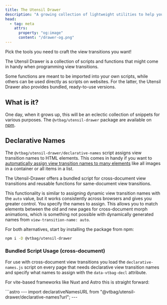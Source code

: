 ```yaml
---
title: The Utensil Drawer
description: "A growing collection of lightweight utilities to help you craft polished view transitions."
head:
  - tag: meta
    attrs:
      property: "og:image"
      content: "/drawer-og.png"
---
```



<Logo alt="The Utensil Drawer" image={drawer}>
Pick the tools you need to craft the view transitions you want!

The Utensil Drawer is a collection of scripts and functions that might come in handy when programming view transitions.

Some functions are meant to be imported into your own scripts, while others can be used directly as scripts on websites. For the latter, the Utensil Drawer also provides bundled, ready-to-use versions.

</Logo>

## What is it?

One day, when it grows up, this will be an eclectic collection of snippets for various purposes. The `@vtbag/utensil-drawer` package are available on [npm](https://www.npmjs.com/package/@vtbag/utensil-drawer).

<UtensilGrid>
  <Utensil
    title="Declarative Names"
    description="Automatically assigns dynamic view transition names to HTML elements using CSS selectors."
    href="#declarative-names"
  />
  <Utensil
    title="Escaped Custom Identifiers"
    description="Escape view transition names to unlock characters beyond basic ASCII letters and digits."
    href="#escapeviewtransitionname"
  />
  <Utensil
    title="Set Morphing Vector"
    stable={false}
    description="Brand new and experimental: provides the parameters of the morph animations as pseudo properties to your CSS rules"
    href="#morphing-vector"
  />
  <Utensil
    title="Interim Type Declarations"
    stable={false}
    description="A temporary solution until Definitely Typed is ready and Level 2 definitions become available."
    href="#type-declarations"
  />
  <Utensil
    title="Hardened Start"
    stable={false}
    description="Wrapper with a non-animating fallback for browsers without native support. Respects the reduced motion preference and supports optional, automatic chaining of view transitions."
    href="#maystartviewtransition"
  />
</UtensilGrid>

## Declarative Names

The `@vtbag/utensil-drawer/declarative-names` script assigns view transition names to HTML elements. This comes in handy if you want to [automatically assign view transition names to many elements](/tips/auto-names/) like all images in a container or all items in a list.

The Utensil-Drawer offers a bundled script for cross-document view transitions and reusable functions for same-document view transitions.

This functionality is similar to assigning dynamic view transition names with the `auto` value, but it works consistently across browsers and gives you greater control. You specify the names to assign. This allows you to match elements between the old and new pages for cross-document morph animations, which is something not possible with dynamically generated names from `view-transition-name: auto`.

For both alternatives, start by installing the package from npm:

```sh
npm i -D @vtbag/utensil-drawer
```

### Bundled Script Usage (cross-document)

For use with cross-document view transitions you load the `declarative-names.js` script on every page that needs declarative view transition names and specify what names to assign with the `data-vtbag-decl` attribute.

For vite-based frameworks like Nuxt and Astro this is straight forward:

<Tabs>
<TabItem label="Astro">
```astro
---
import declarativeNamesURL from "@vtbag/utensil-drawer/declarative-names?url";
---
<head>
  <script is:inline src={declarativeNamesURL} data-vtbag-decl='...' />
</head>  
```
</TabItem>

<TabItem label="Nuxt">

```vue
<script setup>
import { useHead } from "#imports";
import declarativeNamesUrl from "@vtbag/utensil-drawer/declarative-names?url";

useHead({
  script: [{ src: declarativeNamesUrl, attrs: { "data-vtbag-decl": "..." } }],
});
</script>
```

</TabItem>
<TabItem label="plain HTML">
After installing the package from npm, copy it to a place where it can be served to the browser.
```sh
cp node_modules/@vtbag/utensil-drawer/lib/bundled/declarative-names.js public/declarative-name.js
```

```html
<head>
  <script src="/declarative-names.js" data-vtbag-decl="..."></script>
</head>
```

Don't forget to update the copy once you update the npm package!

</TabItem>
</Tabs>

<style>{`.tablist-wrapper a {text-decoration: none}`}</style>

To ensure that the code is executed before the `pagereveal` event, the script must be placed inside the `<head>` element of your page as a classical inline script. Do _not_ add `type="module"` or the `defer` or `async` attributes as this would delay the script too much.

### Import Reusable Functions (same-document)

The reusable functions can be imported from `@vtbag/utensil-drawer/set-view-transition-names`.

```ts
import { setSelectedViewTransitionNames } from "@vtbag/utensil-drawer/set-view-transition-names";

setSelectedViewTransitionNames("h2", "headers-");
```

For details see the comments in the [code](http://github.com/vtbag/utensil-drawer/blob/main/src/set-view-transition-names.ts)

### Examples

This site uses the `declarative-names` script for cross-document navigation to make `h2` and `h3` headings standout when navigating through the pages. It also randomizes the entries of the table of contents visible in the right part of the screen in the desktop view. Here is the configuration used for this:

```apl
data-vtbag-decl="h2, h3 = vtbag-h-; starlight-toc span = vtbag-toc~"
```

This assigns `vtbag-h-0, ...` to the h2 and h3 headers of every page. This makes headings appear to lift off the page during navigation and smoothly slide into place on the next page.

The second declaration assigns `vtbag-toc-0, ...` in a random fashion to the entries of the page navigation bar: During navigation, the entries swirl into place, seamlessly adjusting to the new structure.

### Configuration

You instruct the script with a `data-vtbag-decl` attribute on a script element. Typically on the very script element that loads the `declarative-names` code, but any other script element found in the DOM when the script executes will do. You can use this to your advantage to compose the declarations from multiple sources, but make sure that those elements a positioned before the `declarative-names` script.

The structure for the declaration is as shown in the syntax diagram:

{/* https://www.bottlecaps.de/rr/ui 
x ::=  (css-selector ':in-viewport'? (("=" | "~=") prefix)?) (';' css-selector ':in-viewport'? (("=" | "~=") prefix)? )* */}

<div style="width:fit-content; margin-inline: auto">
 <svg xmlns="http://www.w3.org/2000/svg" width="575" height="157">
   <defs>
      <style type="text/css">{`
    @namespace "http://www.w3.org/2000/svg";
    .line                 {fill: none; stroke: #332900; stroke-width: 1;}
    .bold-line            {stroke: #141000; shape-rendering: crispEdges; stroke-width: 2;}
    .thin-line            {stroke: #1F1800; shape-rendering: crispEdges}
    .filled               {fill: #332900; stroke: none;}
    text.terminal         {font-family: Verdana, Sans-serif;
                            font-size: 12px;
                            fill: #141000;
                            font-weight: bold;
                          }
    text.nonterminal      {font-family: Verdana, Sans-serif;
                            font-size: 12px;
                            fill: #1A1400;
                            font-weight: normal;
                          }
    text.regexp           {font-family: Verdana, Sans-serif;
                            font-size: 12px;
                            fill: #1F1800;
                            font-weight: normal;
                          }
    rect, circle, polygon {fill: #332900; stroke: #332900;}
    rect.terminal         {fill: #FFDB4D; stroke: #332900; stroke-width: 1;}
    rect.nonterminal      {fill: #FFEC9E; stroke: #332900; stroke-width: 1;}
    rect.text             {fill: none; stroke: none;}
    polygon.regexp        {fill: #FFF4C7; stroke: #332900; stroke-width: 1;}

    .line                 {fill: none; stroke: #888888; stroke-width: 1;}
    polygon              {fill: #888888;}
    text.terminal         {font-family: Verdana, Sans-serif;
                            font-size: 12px;
                            fill: #141000;
                            font-weight: bold;
                          }
    text.nonterminal      {font-family: Verdana, Sans-serif;
                            font-size: 12px;
                            fill: #1A1400;
                            font-weight: normal;
                          }
    rect, circle, polygon {fill: #888888 stroke: #888888;}
    rect.terminal         {fill: #FFDB4D; stroke: #332900; stroke-width: 1;}
    rect.nonterminal      {fill: #FFEC9E; stroke: #332900; stroke-width: 1;}

`}</style>
   </defs>
   <polygon points="9 61 1 57 1 65"/>
   <polygon points="17 61 9 57 9 65"/>
   <a xmlns:xlink="http://www.w3.org/1999/xlink"
      xlink:href="#css-selector"
      xlink:title="css-selector">
      <rect x="51" y="47" width="96" height="32"/>
      <rect x="49" y="45" width="96" height="32" class="nonterminal"/>
      <text class="nonterminal" x="59" y="65">css-selector</text>
   </a>
   <rect x="187" y="79" width="104" height="32" rx="10"/>
   <rect x="185"
         y="77"
         width="104"
         height="32"
         class="terminal"
         rx="10"/>
   <text class="terminal" x="195" y="97">:in-viewport</text>
   <rect x="371" y="79" width="30" height="32" rx="10"/>
   <rect x="369"
         y="77"
         width="30"
         height="32"
         class="terminal"
         rx="10"/>
   <text class="terminal" x="379" y="97">=</text>
   <rect x="371" y="123" width="40" height="32" rx="10"/>
   <rect x="369"
         y="121"
         width="40"
         height="32"
         class="terminal"
         rx="10"/>
   <text class="terminal" x="379" y="141">~=</text>
   <a xmlns:xlink="http://www.w3.org/1999/xlink"
      xlink:href="#prefix"
      xlink:title="prefix">
      <rect x="451" y="79" width="56" height="32"/>
      <rect x="449" y="77" width="56" height="32" class="nonterminal"/>
      <text class="nonterminal" x="459" y="97">prefix</text>
   </a>
   <rect x="51" y="3" width="24" height="32" rx="10"/>
   <rect x="49"
         y="1"
         width="24"
         height="32"
         class="terminal"
         rx="10"/>
   <text class="terminal" x="59" y="21">;</text>
   <path class="line"
         d="m17 61 h2 m20 0 h10 m96 0 h10 m20 0 h10 m0 0 h114 m-144 0 h20 m124 0 h20 m-164 0 q10 0 10 10 m144 0 q0 -10 10 -10 m-154 10 v12 m144 0 v-12 m-144 12 q0 10 10 10 m124 0 q10 0 10 -10 m-134 10 h10 m104 0 h10 m40 -32 h10 m0 0 h166 m-196 0 h20 m176 0 h20 m-216 0 q10 0 10 10 m196 0 q0 -10 10 -10 m-206 10 v12 m196 0 v-12 m-196 12 q0 10 10 10 m176 0 q10 0 10 -10 m-166 10 h10 m30 0 h10 m0 0 h10 m-80 0 h20 m60 0 h20 m-100 0 q10 0 10 10 m80 0 q0 -10 10 -10 m-90 10 v24 m80 0 v-24 m-80 24 q0 10 10 10 m60 0 q10 0 10 -10 m-70 10 h10 m40 0 h10 m20 -44 h10 m56 0 h10 m-496 -32 l20 0 m-1 0 q-9 0 -9 -10 l0 -24 q0 -10 10 -10 m496 44 l20 0 m-20 0 q10 0 10 -10 l0 -24 q0 -10 -10 -10 m-496 0 h10 m24 0 h10 m0 0 h452 m23 44 h-3"/>
   <polygon points="565 61 573 57 573 65"/>
   <polygon points="565 61 557 57 557 65"/>
</svg>
</div>

The data attribute accepts a semicolon separated list of rules.
A rule tells the script to add a `view-transition-name`, starting with the given `prefix`, to the `style` attribute of all DOM elements matching the `css-selector`. 

 If the rule ha no explicit assignment, it <a id="implicit-asignment"></a>_implicitly_ defaults to `~= vtbag-decl-{i}-` for some _i_. 

Prefixes may consist of arbitrary characters but must not contain `;` or `=` characters. 

Selectors can be any valid CSS selector, but can't contain semicolons. ASCII characters other than `A-Za-z0-9_-` must be escaped. The script also support the `:in-viewport` pseudo-class at the end of CSS selectors to select only those elements that have an overlap with the viewport. For example, you can name all `<h2>` and `<h3>` elements with `heading-i` for _i = 0,1,&hellip;_ but skip all headings that are outside the viewport with this rule: 
```css
:is(h2,h3):in-viewport = heading-
```
To ensure unique view transition names, a numeric suffix is appended to the prefix when a rule applies to multiple elements, unless the prefix is empty, `none`, `auto`, or `match-element`. The numbering starts at 0 and increments by 1, following the order in which elements appear in the DOM. If the prefix ends with `~`, the `~` is replaced with `-`, and numbers are assigned in a randomized manner instead of sequentially.

If an element’s style attribute already contains a view-transition-name, it will only be overridden if the prefix is assigned with the `=` operator. The weak assignment operator `~=` or the [implicit assignment](#implicit-asignment) do not change existing view transition names in the element's style attribute.

## escapeViewTransitionName()

The `escapeViewtransitionName()` function [escapes](https://developer.mozilla.org/en-US/docs/Web/CSS/custom-ident) characters in a string, making it safe to use as a view transition name.

```sh
npm i -D @vtbag/utensil-drawer
```

```ts
import { escapeViewTransitionName } from "@vtbag/utensil-drawer/escape-view-transition-name";

const escaped = escapeViewTransitionName("my:ident"); // => my\:ident
```

:::note
In client-side code, you can use `CSS.escape()` to escape custom identifiers.

The `escapeViewTransitionName()` function might come in handy for server-side environments, where a CSS object isn't available.
:::

## Morphing Vector

_experimental_

In most cases, you know your page layout and can predict where elements with view transition names are positioned and how they will animate during a transition. But sometimes, you do not have that static knowledge. Element positions may vary dynamically. Wouldn't it be useful if animations could adapt based on the positions of those elements, or even react to the distance and angle between the old and new images sharing the same view transition name?

That's where the `setVectors()` function comes in:

Assume `::view-transition-group(<group>)` having _width1_, _height1_ morphs form _(x1, y1)_, to _(x2, y2)_ having _width2_, _height2_. Calling `setVectors()` when the view transitions `ready` promise fulfills, adds the following CSS definitions to your page:

```css
:root {
  --vtbag-vector-${group}-from-x: ${x1}px;
  --vtbag-vector-${group}-to-x: ${x2}px;
  --vtbag-vector-${group}-from-y: ${y1}px;
  --vtbag-vector-${group}-to-y: ${y2}px;
  --vtbag-vector-${group}-from-width: ${width1}px;
  --vtbag-vector-${group}-to-width: ${width2}px;
  --vtbag-vector-${group}-from-height: ${height1}px;
  --vtbag-vector-${group}-to-height: ${height2}px;
}
::view-transition-group(${group}) {
  --vtbag-vector-from-x: ${x1}px;
  --vtbag-vector-to-x: ${x2}px;
  --vtbag-vector-from-y: ${y1}px;
  --vtbag-vector-to-y: ${y2}px;
  --vtbag-vector-from-width: ${width1}px;
  --vtbag-vector-to-width: ${width2}px;
  --vtbag-vector-from-height: ${height1}px;
  --vtbag-vector-to-height: ${height2}px;
}
```

This way you can access the parameters of the morph animations directly within you CSS rules.

### Usage

Here is an example from the [Derived Trajectories Demo](/vector-demo/): `setVector` is called right at the beginning of the animation phase when all old and new images are setup.

```sh
npm i -D @vtbag/utensil-drawer
```

```js
import { setVectors } from "@vtbag/utensil-drawer/vectors";
import { mayStartViewTransition } from "@vtbag/utensil-drawer/may-start-view-transition";
...
const transition = mayStartViewTransition(...);
transition.ready.then(() => {
  setVectors();
  transition.types.add("with-vectors");
})
```

This adds the `--vtbag-vector-*` custom properties to the page as shown in the last section.

:::note
As the `setVectors()` function needs access to the [current view transition](#current-view-transition). Thus it only works in combination with [mayStartViewTransition](#maystartviewtransition).
:::

For Firefox it is important to avoid accessing the pseudo-properties too early. This is why we set the `with-vectors` view transition type _after_ the vectors are calculated. The type is then used to guard the arc animation. Otherwise the @keyframes would initialize before the custom-properties are calculated. Alternatively, you could use a CSS class or an HTML attribute and check for its existence from CSS. But hey, we are doing view transitions and have a [polyfill](/tools/utensil-drawer/#usetypespolyfill-always--auto--never) for types if they are not supported ;-)

While such a pattern is necessary for Firefox it does no harm for the other browser.

With the guard, the CSS rules can now access the values as soon as they are available and calculate derived parameters for the animations.

```css
:active-view-transition-type(with-vectors)::view-transition-image-pair(.el) {
  animation-name: arc;
  animation-timing-function: ease-in-out;
}
@keyframes arc {
  50% {
    transform: translateX(
      calc(var(--vtbag-vector-to-y) / 3 - var(--vtbag-vector-from-y) / 3)
    );
  }
}
```

Since we are using a view-transition-class in the selector, this CSS rule applies animations to multiple pseudo-elements. Each image pair gets its own version of the keyframe definition, inheriting the custom-property values from its parent, the `::view-transition-group` pseudo-element. The `var()` expressions are evaluated once when the keyframes are defined. Changing the values of the custom properties later will not affect the keyframes or the animations.

### Configuration

By default, `setVectors()` will do this for every morph animation, i.e. for every view transition group that holds both, the old and the new image.

To optimize the size of the generated CSS for the custom-properties, the `setVectors()` function accepts two parameters:

```ts
setVectors(instructions: Inst[], where: "root" | "pseudo" | "both" = "both")
```

The `instructions` parameter can be used to exclude groups and properties. Each instruction has a regular expression that selects group names, and an array of property names. An instruction tells the function to set pseudo properties for the given property names if the regular expression completely matches the group name.

The default instructions are `[{pattern: ".*", props: ["x", "y", "width", "height"]}]`. This adds properties for x, y, width, and height to all groups. If you, for example, only want custom-properties for _x_ and _y_ for groups where the name starts with `elt-`, use `[{pattern: "elt-.*", props: ["x", "y"]}]`.

The `where` parameter tells the function whether the pseudo properties should be added to the `::view-transition-group` pseudo, to the `:root` element, or to both.

## Type Declarations

_experimental_

Copy [`dom-view-transitions-level2.d.ts`](http://github.com/vtbag/utensil-drawer/blob/main/src/dom-view-transitions-level2.d.ts) to your `src` directory if you are missing declarations for the new types and interfaces.

```ts
declare global {
  interface Document {
    startViewTransition?(
      param?: StartViewTransitionOptions | ViewTransitionUpdateCallback
    ): ViewTransition;
  }
  interface Element {
    startViewTransition?(
      param?: StartViewTransitionOptions | ViewTransitionUpdateCallback
    ): ViewTransition;
  }
  interface PageSwapEvent extends Event {
    viewTransition?: ViewTransition;
    activation?: NavigationActivation;
  }
  interface PageRevealEvent extends Event {
    viewTransition?: ViewTransition;
  }

  interface WindowEventMap {
    pageswap: PageSwapEvent;
    pagereveal: PageRevealEvent;
  }

  interface NavigationActivation {
    entry: NavigationHistoryEntry;
    from: NavigationHistoryEntry;
    navigationType: NavigationTypeString;
  }
  interface AnimationEffect {
    target: HTMLElement;
    pseudoElement?: string;
    getKeyframes: () => Keyframe[];
  }

  interface ViewTransition {
    readonly types?: Set<string>;
    readonly transitionRoot?: Element;
  }
  interface Window {
    navigation?: Navigation;
  }
  interface Navigation {
    activation: NavigationActivation;
  }
}
export {};
```

## mayStartViewTransition()

_experimental_

More than just a wrapper. This function upgrades your view transitions with advanced capabilities and seamless fallbacks.

```sh
npm i -D @vtbag/utensil-drawer
```

```js
import { mayStartViewTransition } from "@vtbag/utensil-drawer/may-start-view-transition";

const transition = mayStartViewTransition(...);
```

This function provides quite different functionalities.

1. It wraps `document.startViewTransition()` to free you from checking whether the browser supports the View Transition API. You can call it the same way in any browser, whether it supports Level 2, Level 1, or nothing at all.

2. It includes built-in support for users who prefer reduced motion, automatically suppressing transitions based on system or browser settings.

3. The View Transition API cancels active view transitions when a new one starts. `mayStartViewTransition` provides alternatives to prevent these cancellations. Here is what's supported:

   - If the old images have not been captured yet, the function can automatically merge additional update callbacks into the current view transition. This means multiple UI components can trigger transitions close together, and they will seamlessly act as one.

   - If the old images were already captured, the function queues new update callbacks and types and runs them once the current view transitions finishes, combining them into a single update function for a new view transition.

   - It can also skip starting a new transition if one is already running, letting the active one take the lead for a smoother result.

In the simplest use case, `mayStartViewTransition` works as a drop-in replacement for `document.startViewTransition`. Like the Level 2 API, it accepts either an update callback or an options object with a callback and view transition types. If the browser only supports the old syntax with the callback, the parameters are mapped accordingly. Types are lost in this case.

When the View Transition API is not supported at all, `mayStartViewTransition()` falls back gracefully by calling the update function directly and returning a compatible object with `updateCallbackDone`, `ready` and `finished` promises.

You can also pass a second options parameter for advanced behavior not available in the native API:

```js
export interface StartViewTransitionExtensions {
	respectReducedMotion?: boolean; // default is true
	collisionBehavior?: 'skipOld' | 'chaining' | 'skipNew' | 'never'; // default is "skipOld"
	speedUpWhenChained?: number; // default is 1.0
  useTypesPolyfill?: 'always' | 'auto' | 'never';
}
```

### Basic Chaining Examples

`mayStartViewTransition` is useful when you need to manage concurrent calls to `startViewTransition`. Common use cases include debouncing transitions triggered by user events, or allowing UI components to start view transitions independently, without requiring them to coordinate or be manually integrated into a single transition.

#### Debouncing

The [Derived Trajectories](/vector-demo/) demo uses `mayStartViewTransitions` to ensure that rapid clicks triggering element shuffles do not cancel the current view transition animation.

```js
button.addEventListener("click", (e) => {
  mayStartViewTransition(shuffle, {
    collisionBehavior: "chaining",
  });
});
```

If the user clicked several times during the animation, `mayStartViewTransition` queues the shuffle callbacks and executes them together in a single update function for a subsequent view transition.

The [Game of Life](/chaining-demo/) uses the same technique to decouple the calculation of new generations from their rendering. If generations are requested faster than the view transition can display them, `mayStartViewTransition` automatically queues the update callbacks. You can quickly fill the queue on desktop by "clicking" the NEXT button using the keyboard auto-repeat. You should then see the queued request processed in batches. Visually, life proceeds skipping several generations at a time.

#### Automatic Integration

The [Tower of Hanoi](https://fun-with-view-transitions.pages.dev/episode/7/page.html) demo, [covered by its own episode of Fun with View Transitions](/fwvt/playing/) makes multiple independent calls to `mayStartViewTransition`. One animates the disk movements, another updates the progress bar and counters. A separate view transition runs when the puzzle is solved, and yet another comes in when switching between light and dark mode.

These transitions are conceptually and technically independent. Some share the same trigger, but not all. From the user's perspective, the result appears as a single coordinated transition, even though there is no shared or global app code managing synchronization.

```js title="ProgressContainer"
...
mayStartViewTransition(updateProgress, {collisionBehavior: "chaining"});
...
```

```js title="MoveDisks"
...
mayStartViewTransition(moveDisks, {collisionBehavior: "chaining"});
...
```

Assume the `ProgressContainer` code runs before the `MoveDisk` code. `ProgressContainer` calls `mayStarViewTransition()`, which eventually invokes the browser's `document.startViewTransition()`. That creates the result object containing the view transition promises and hands off image capturing and update callback execution to the browser's render loop.

If `MoveDisk` calls `mayStartViewTransition` before the next render loop runs, the function can automatically extend the current view transition to include `MoveDisk`'s update callback (and, optionally, its types). This mechanism is not limited to just two calls.

In fact, as long as your code does not return control to the macro-task queue, the browser will not re-enter the render loop, and will not start capturing the old images. During that time, all your update callbacks can be included in a single view transition.

Just keep in mind that the browser might lose patience and skip the transition if the (combined) update callback takes too long. Chromium based browsers seem to have a limit of around four seconds, but really, who wants to block rendering for that long? The best practice is handle any time-consuming preparations before starting the view transition, and keep update callback as short and simple a possible, ideally as a synchronous function.

### respectReducedMotion

When `respectReducedMotion` is enabled, `mayStartViewTransition` behaves as if native view transitions are not supported if the user has turned on reduced motion at the operation system or browser level.

### collisionBehavior: "chaining"

When `collisionBehavior` is set to `"chaining"`, calls to `mayStartViewTransition` do not interrupt active view transitions.

Instead, while the old screenshots are not captured yet, the updates are merged into the current transition.
Calls arriving after capturing old images are queued and played back in a new view transition that begins automatically once the current one has finished.

### collisionBehavior: "chaining-only"

Like before, but not combining updates that arrive before the capturing. Updates arriving while a view transition is running are always queued.

##### speedUpWhenChained

Triggering a new call during an ongoing transition can also be used to speed up the current animation if `speedUpWhenChained` is set to a value greater than 1.

### collisionBehavior: "skipNew"

Setting `collisionBehavior` to `skipNew` means a new view transition will only start if none is currently active. Otherwise, the update callback is executed immediately as if view transitions weren't supported and without affecting the ongoing view transition.

### collisionBehavior: "skipOld"

Setting `collisionBehavior` to `skipOld` give you the default behavior of view transitions, where new transitions cancel active ones.

### collisionBehavior: "never"

Setting `collisionBehavior` to `never` prevents any collisions by executing only the update callback, skipping pseudo-element creation and animation.

For details see [`may-start-view-transition.ts`](http://github.com/vtbag/utensil-drawer/blob/main/src/may-start-view-transition.ts)

### useTypesPolyfill: "always" | "auto" | "never"

Setting `useTypesPolyfill: "always"` adds a **polyfill for [view transition types]()**.
This brings view transition types even to browsers that [only support Level 1](/basics/levels/#same-document-features-missing-in-level-1) of the View Transition API.

```js
mayStartViewTransition(
  { update, types: ["my", "type"] },
  { useTypesPolyfill: "always" }
);
```

The polyfill replaces view transition types with CSS classes set on the `:root` element during view transitions.
As an example, a type called `type-name` is replaced with a class called `vtbag-vtt-type-name`, where the `vtbag-vtt-` prefix avoids name clashes with regular CSS classes. While the view transition is active, this option also sets a `vtbag-vtt-0` class on the `:root` element as a pendant for `:active-view-transition`.

Setting `useTypesPolyfill: "never"` completely disables the polyfill. This is the default. \
Setting `useTypesPolyfill: "auto"` enables the polyfill in browsers that do support Level 1 but not Level 2 of the View Transition API.

In your stylesheets, you can have your `:active-view-transition-type()` and `:active-view-transition` selectors automatically be rewritten to checks for the inserted classes by using the Bag's [postcss-active-view-transition-type](#the-postcss-active-view-transition-type-postcss-plugin) PostCSS plugin.

### Current View Transition

The module also exports `getCurrentViewTransition()` to access the active global view transition object. Iff the function returns undefined, no view transition is currently active. Looking forward to native support via [`document.activeViewTransition`](https://drafts.csswg.org/css-view-transitions-2/#active-view-transition).

## The postcss-active-view-transition-type PostCSS Plugin

Want to use `:active-view-transition-type()` and `:active-view-transition` pseudo-classes with browsers that do not support them natively? This is typically the case when there is a time lag between Level 1 and Level 2 implementations of the API. Some browser versions support same-document view transitions (Level 1) but not view transition types (Level 2). This happened again, when Firefox released its first version of View Transition API support.

The `postcss-active-view-transition-type` plugin addresses view transition types for **same-document** view transitions. **Cross-document** view transitions are also Level 2, so they do not need additional support.

This PostCSS plugin rewrites the pseudo-class selectors `:active-view-transition-type()` and `:active-view-transition` to selectors that work with the Bag's [polyfill for view transition types](#usetypespolyfill-always--never). Plugin and polyfill together let you use

- pseudo-class selectors for view transition types in your stylesheets,
- as well as view transition types with [`mayStartViewTransition({types:...})`](#maystartviewtransition),

even if those types [are not natively supported](/basics/levels/#same-document-features-missing-in-level-1) on all browsers that implement same-document view transitions.

### Installation

Install the PostCSS plugin from npm:

```sh
npm i -D postcss-active-view-transition-type
```

Add the plugin to your PostCSS config. If you use `vite` (or a framework based on `vite`, like Astro), `vite` will automatically pick up a `postcss.config.cjs` in your project home, if it exists.

```js title="postcss.config.cjs"
module.exports = {
  plugins: [
    require("postcss-active-view-transition-type"),
    // or
    // require("postcss-active-view-transition-type")({mode: 'append'})
  ],
};
```

The plugin support a `mode` option:

- `"in-place"` (the default) rewrites the selectors in place,
- `"append"` appends the rewritten rules to the original stylesheet.

The recommended value depends on your setting of the `useTypesPolyfill` extension when calling `mayStartViewTransition`: Use `"in-place"` for `useTypesPolyfill: "always"`. Use `"append"` for `useTypesPolyfill: "auto"`.

The following table shows how to combine the plugin and the polyfill parameters in more detail.

| When to use                                                                                                                                                                                                         | useTypesPolyfill | postcss-active-view-transition-type mode |
| ------------------------------------------------------------------------------------------------------------------------------------------------------------------------------------------------------------------- | ---------------- | ---------------------------------------- |
| Activate the polyfill only where needed and have original and rewritten rules in your CSS                                                                                                                           | 'auto'           | 'append'                                 |
| You can avoid duplication of rules if you do not use types with cross-document view transitions and all same-document view transitions are started using `mayStartViewTransition()` with `useTypesPlugin: 'always'` | 'always'         | 'in-place'                               |
| If you do not want to use the polyfill                                                                                                                                                                              | 'never'          | n.a.                                     |
